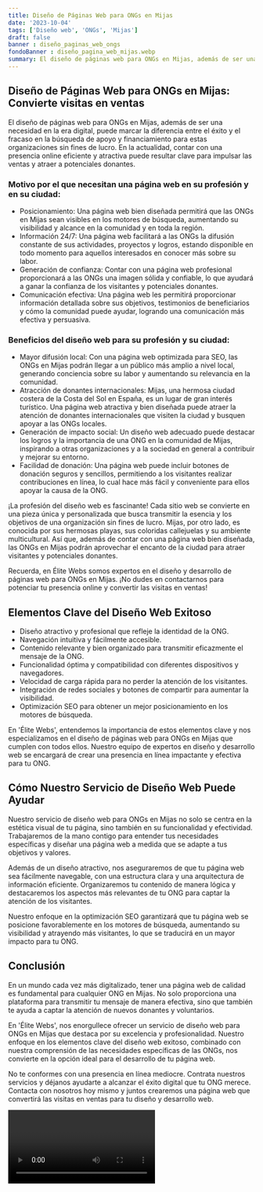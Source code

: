 ```yaml
---
title: Diseño de Páginas Web para ONGs en Mijas
date: '2023-10-04'
tags: ['Diseño web', 'ONGs', 'Mijas']
draft: false
banner : diseño_paginas_web_ongs
fondoBanner : diseño_pagina_web_mijas.webp
summary: El diseño de páginas web para ONGs en Mijas, además de ser una necesidad en la era digital, puede marcar la diferencia entre el éxito y el fracaso en la búsqueda de apoyo y financiamiento para estas organizaciones sin fines de lucro. En la actualidad, contar con una presencia online eficiente y atractiva puede resultar clave para impulsar las ventas y atraer a potenciales donantes.
---
```


## Diseño de Páginas Web para ONGs en Mijas: Convierte visitas en ventas

El diseño de páginas web para ONGs en Mijas, además de ser una necesidad en la era digital, puede marcar la diferencia entre el éxito y el fracaso en la búsqueda de apoyo y financiamiento para estas organizaciones sin fines de lucro. En la actualidad, contar con una presencia online eficiente y atractiva puede resultar clave para impulsar las ventas y atraer a potenciales donantes.

### Motivo por el que necesitan una página web en su profesión y en su ciudad:

- Posicionamiento: Una página web bien diseñada permitirá que las ONGs en Mijas sean visibles en los motores de búsqueda, aumentando su visibilidad y alcance en la comunidad y en toda la región.
- Información 24/7: Una página web facilitará a las ONGs la difusión constante de sus actividades, proyectos y logros, estando disponible en todo momento para aquellos interesados en conocer más sobre su labor.
- Generación de confianza: Contar con una página web profesional proporcionará a las ONGs una imagen sólida y confiable, lo que ayudará a ganar la confianza de los visitantes y potenciales donantes.
- Comunicación efectiva: Una página web les permitirá proporcionar información detallada sobre sus objetivos, testimonios de beneficiarios y cómo la comunidad puede ayudar, logrando una comunicación más efectiva y persuasiva.

### Beneficios del diseño web para su profesión y su ciudad:

- Mayor difusión local: Con una página web optimizada para SEO, las ONGs en Mijas podrán llegar a un público más amplio a nivel local, generando conciencia sobre su labor y aumentando su relevancia en la comunidad.
- Atracción de donantes internacionales: Mijas, una hermosa ciudad costera de la Costa del Sol en España, es un lugar de gran interés turístico. Una página web atractiva y bien diseñada puede atraer la atención de donantes internacionales que visiten la ciudad y busquen apoyar a las ONGs locales.
- Generación de impacto social: Un diseño web adecuado puede destacar los logros y la importancia de una ONG en la comunidad de Mijas, inspirando a otras organizaciones y a la sociedad en general a contribuir y mejorar su entorno.
- Facilidad de donación: Una página web puede incluir botones de donación seguros y sencillos, permitiendo a los visitantes realizar contribuciones en línea, lo cual hace más fácil y conveniente para ellos apoyar la causa de la ONG.

¡La profesión del diseño web es fascinante! Cada sitio web se convierte en una pieza única y personalizada que busca transmitir la esencia y los objetivos de una organización sin fines de lucro. Mijas, por otro lado, es conocida por sus hermosas playas, sus coloridas callejuelas y su ambiente multicultural. Así que, además de contar con una página web bien diseñada, las ONGs en Mijas podrán aprovechar el encanto de la ciudad para atraer visitantes y potenciales donantes.

Recuerda, en Élite Webs somos expertos en el diseño y desarrollo de páginas web para ONGs en Mijas. ¡No dudes en contactarnos para potenciar tu presencia online y convertir las visitas en ventas!

<GifSeo />

<Cta />

## Elementos Clave del Diseño Web Exitoso

- Diseño atractivo y profesional que refleje la identidad de la ONG.
- Navegación intuitiva y fácilmente accesible.
- Contenido relevante y bien organizado para transmitir eficazmente el mensaje de la ONG.
- Funcionalidad óptima y compatibilidad con diferentes dispositivos y navegadores.
- Velocidad de carga rápida para no perder la atención de los visitantes.
- Integración de redes sociales y botones de compartir para aumentar la visibilidad.
- Optimización SEO para obtener un mejor posicionamiento en los motores de búsqueda.

En 'Élite Webs', entendemos la importancia de estos elementos clave y nos especializamos en el diseño de páginas web para ONGs en Mijas que cumplen con todos ellos. Nuestro equipo de expertos en diseño y desarrollo web se encargará de crear una presencia en línea impactante y efectiva para tu ONG.

## Cómo Nuestro Servicio de Diseño Web Puede Ayudar

Nuestro servicio de diseño web para ONGs en Mijas no solo se centra en la estética visual de tu página, sino también en su funcionalidad y efectividad. Trabajaremos de la mano contigo para entender tus necesidades específicas y diseñar una página web a medida que se adapte a tus objetivos y valores.

Además de un diseño atractivo, nos aseguraremos de que tu página web sea fácilmente navegable, con una estructura clara y una arquitectura de información eficiente. Organizaremos tu contenido de manera lógica y destacaremos los aspectos más relevantes de tu ONG para captar la atención de los visitantes.

Nuestro enfoque en la optimización SEO garantizará que tu página web se posicione favorablemente en los motores de búsqueda, aumentando su visibilidad y atrayendo más visitantes, lo que se traducirá en un mayor impacto para tu ONG.

## Conclusión

En un mundo cada vez más digitalizado, tener una página web de calidad es fundamental para cualquier ONG en Mijas. No solo proporciona una plataforma para transmitir tu mensaje de manera efectiva, sino que también te ayuda a captar la atención de nuevos donantes y voluntarios.

En 'Élite Webs', nos enorgullece ofrecer un servicio de diseño web para ONGs en Mijas que destaca por su excelencia y profesionalidad. Nuestro enfoque en los elementos clave del diseño web exitoso, combinado con nuestra comprensión de las necesidades específicas de las ONGs, nos convierte en la opción ideal para el desarrollo de tu página web.

No te conformes con una presencia en línea mediocre. Contrata nuestros servicios y déjanos ayudarte a alcanzar el éxito digital que tu ONG merece. Contacta con nosotros hoy mismo y juntos crearemos una página web que convertirá las visitas en ventas para tu diseño y desarrollo web.

<Video />

<CtaBot job='ONGs' city='Mijas'/>

<Gmaps query='Mijas+españa+maps' />